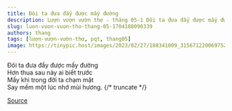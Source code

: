 ```yaml
---
title: Đôi ta đưa đẩy được mấy đường
description: Lượn vượn vườn thơ - tháng 05-1 Đôi ta đưa đẩy được mấy đường Hơn thua sau này ai biết trước
slug: luon-vuon-vuon-tho-thang-05-1704188090339
authors: thang
tags: [lượn-vượn-vườn-thơ, pqt, thang05]
image: https://tinypic.host/images/2023/02/27/188341009_315671220069752_1367377018731409252_n.th.jpg
---
```


Đôi ta đưa đẩy được mấy đường\
Hơn thua sau này ai biết trước\
Mấy khi trong đời ta chạm mặt\
Say mềm một lúc nhớ mùi hương.
{/* truncate */}


[Source](https://www.facebook.com/ape.poem/posts/pfbid0aTSWa8q1N3z8jJeSERXVJZQdbgiQ2fXWiSLStfnwGSZ3nEkoHBZ2xTdUBpwu1seml)
